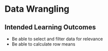 # Data Wrangling {#wrangle}

## Intended Learning Outcomes {#ilo-wrangle}

* Be able to select and filter data for relevance
* Be able to calculate row means
